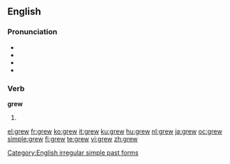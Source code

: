 ==English==

{{rank|getting|stay|months|677|grew|boys|joy|green}}

===Pronunciation===
* {{SAMPA|/gr\u:/}}
* {{IPA|/gɹuː/}}
* {{audio|en-us-grew.ogg|Audio (US)}}
* {{rhymes|uː}}

===Verb===
'''grew'''

# {{simple past of|grow}}

[[Category:English irregular simple past forms]]

[[el:grew]]
[[fr:grew]]
[[ko:grew]]
[[it:grew]]
[[ku:grew]]
[[hu:grew]]
[[nl:grew]]
[[ja:grew]]
[[oc:grew]]
[[simple:grew]]
[[fi:grew]]
[[te:grew]]
[[vi:grew]]
[[zh:grew]]